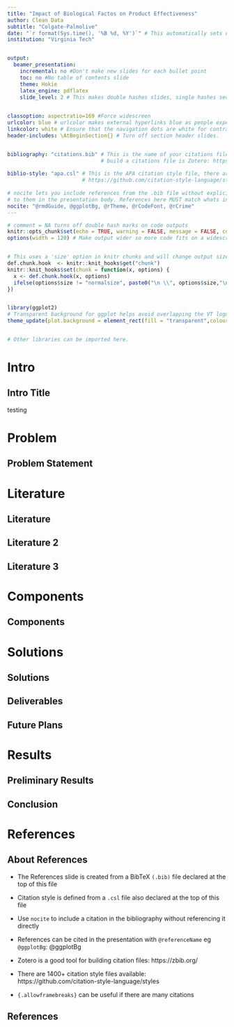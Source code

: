 ```yaml
---
title: "Impact of Biological Factos on Product Effectiveness"
author: Clean Data
subtitle: "Colgate-Palmolive"
date: "`r format(Sys.time(), '%B %d, %Y')`" # This automatically sets date to today
institution: "Virginia Tech"


output:
  beamer_presentation:
    incremental: no #Don't make new slides for each bullet point
    toc: no #No table of contents slide
    theme: Hokie
    latex_engine: pdflatex 
    slide_level: 2 # This makes double hashes slides, single hashes section titles

        
classoption: aspectratio=169 #Force widescreen
urlcolor: blue # urlcolor makes external hyperlinks blue as people expect
linkcolor: white # Ensure that the navigation dots are white for contrast
header-includes: \AtBeginSection{} # Turn off section header slides.


bibliography: "citations.bib" # This is the name of your citations file. An easy way to
                              # build a citations file is Zotero: https://zbib.org/
                              
biblio-style: "apa.csl" # This is the APA citation style file, there are a LOT available:
                        # https://github.com/citation-style-language/styles
                        
# nocite lets you include references from the .bib file without explicitly referring 
# to them in the presentation body. References here MUST match whats in the .bib file.
nocite: "@rmdGuide, @ggplotBg, @rTheme, @rCodeFont, @rCrime"
---
```


```r
# comment = NA turns off double hash marks on code outputs 
knitr::opts_chunk$set(echo = TRUE, warning = FALSE, message = FALSE, comment = NA, dev = 'pdf')
options(width = 120) # Make output wider so more code fits on a widescreen slide.


# This uses a 'size' option in knitr chunks and will change output size. eg {r size="tiny"}
def.chunk.hook  <- knitr::knit_hooks$get("chunk")
knitr::knit_hooks$set(chunk = function(x, options) {
  x <- def.chunk.hook(x, options)
  ifelse(options$size != "normalsize", paste0("\n \\", options$size,"\n\n", x, "\n\n \\normalsize"), x)
})


library(ggplot2)
# Transparent background for ggplot helps avoid overlapping the VT logo
theme_update(plot.background = element_rect(fill = "transparent",colour = NA))


# Other libraries can be imported here. 


```


# Intro

## Intro Title

testing

# Problem

## Problem Statement



# Literature

## Literature
\setbeamerfont{caption}{size=\scriptsize}
\begin{columns}
\begin{column}{0.35\textwidth}
\begin{figure}
  \includegraphics[width=\textwidth]{./paper1.pdf}
  \caption{Ching, Travers, et al. “Power Analysis and Sample Size Estimation for RNA-Seq Differential
Expression.” RNA, vol. 20, no. 11, 2014, pp. 1684–1696., https://doi.org/10.1261/rna.046011.114.}
\end{figure}
\end{column}
\begin{column}{0.65\textwidth}
this is one of our sources
\end{column}
\end{columns}


## Literature 2
\setbeamerfont{caption}{size=\scriptsize}
\begin{columns}
\begin{column}{0.35\textwidth}
\begin{figure}
  \includegraphics[width=\textwidth]{./paper2.pdf}
  \caption{Tarazona, Sonia, et al. “Data Quality Aware Analysis of Differential Expression in RNA-Seq with Noiseq R/Bioc Package.” Nucleic Acids Research, 2015, https://doi.org/10.1093/nar/gkv711. }
\end{figure}
\end{column}
\begin{column}{0.65\textwidth}
this is one of our sources
\end{column}
\end{columns}

## Literature 3
\setbeamerfont{caption}{size=\scriptsize}
\begin{columns}
\begin{column}{0.35\textwidth}
\begin{figure}
  \includegraphics[width=0.65\textwidth]{./paper3.pdf}
  \caption{Tarazona, Sonia, et al. “Data Quality Aware Analysis of Differential Expression in RNA-Seq with Noiseq R/Bioc Package.” Nucleic Acids Research, 2015, https://doi.org/10.1093/nar/gkv711. }
\end{figure}
\end{column}
\begin{column}{0.65\textwidth}
this is one of our sources
\end{column}
\end{columns}
# Components

## Components

# Solutions

## Solutions

## Deliverables

## Future Plans

# Results

## Preliminary Results

## Conclusion



# References

## About References

- The References slide is created from a BibTeX `(.bib)` file declared at the top of this file

- Citation style is defined from a `.csl` file also declared at the top of this file

- Use `nocite` to include a citation in the bibliography without referencing it directly

- References can be cited in the presentation with `@referenceName` eg `@ggplotBg`: @ggplotBg

- Zotero is a good tool for building citation files: https://zbib.org/

- There are 1400+ citation style files available: https://github.com/citation-style-language/styles

- `{.allowframebreaks}` can be useful if there are many citations

## References
\footnotesize